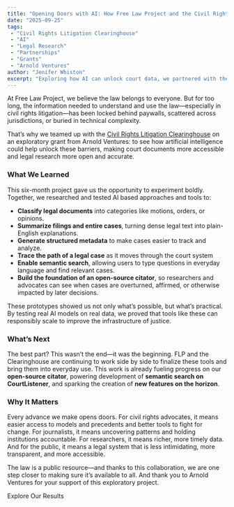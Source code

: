 ```yaml
---
title: "Opening Doors with AI: How Free Law Project and the Civil Rights Litigation Clearinghouse Are Reimagining Legal Research"
date: "2025-09-25"
tags:
 - "Civil Rights Litigation Clearinghouse"
 - "AI"
 - "Legal Research"
 - "Partnerships"
 - "Grants"
 - "Arnold Ventures"
author: "Jenifer Whiston"
excerpt: "Exploring how AI can unlock court data, we partnered with the Clearinghouse to look at ways to make legal research smarter, faster, and more accessible."
---
```


<p className="lead">At Free Law Project, we believe the law belongs to everyone. But for too long, the information needed to understand and use the law—especially in civil rights litigation—has been locked behind paywalls, scattered across jurisdictions, or buried in technical complexity.</p>

That’s why we teamed up with the [Civil Rights Litigation Clearinghouse](https://clearinghouse.net) on an exploratory grant from Arnold Ventures: to see how artificial intelligence could help unlock these barriers, making court documents more accessible and legal research more open and accurate.

### What We Learned

This six-month project gave us the opportunity to experiment boldly. Together, we researched and tested AI based approaches and tools to:

* **Classify legal documents** into categories like motions, orders, or opinions.  
* **Summarize filings and entire cases**, turning dense legal text into plain-English explanations.  
* **Generate structured metadata** to make cases easier to track and analyze.  
* **Trace the path of a legal case** as it moves through the court system  
* **Enable semantic search**, allowing users to type questions in everyday language and find relevant cases.  
* **Build the foundation of an open-source citator**, so researchers and advocates can see when cases are overturned, affirmed, or otherwise impacted by later decisions.

These prototypes showed us not only what’s possible, but what’s practical. By testing real AI models on real data, we proved that tools like these can responsibly scale to improve the infrastructure of justice.

### What’s Next

The best part? This wasn’t the end—it was the beginning. FLP and the Clearinghouse are continuing to work side by side to finalize these tools and bring them into everyday use. This work is already fueling progress on our **open-source citator**, powering development of **semantic search on CourtListener**, and sparking the creation of **new features on the horizon**.

### Why It Matters

Every advance we make opens doors. For civil rights advocates, it means easier access to models and precedents and better tools to fight for change. For journalists, it means uncovering patterns and holding institutions accountable. For researchers, it means richer, more timely data. And for the public, it means a legal system that is less intimidating, more transparent, and more accessible.

The law is a public resource—and thanks to this collaboration, we are one step closer to making sure it’s available to all. And thank you to Arnold Ventures for your support of this exploratory project.

<p className="centered-row">
  <PurpleButton href="https://github.com/freelawproject/ai-research/" size="lg">Explore Our Results</PurpleButton>
</p>